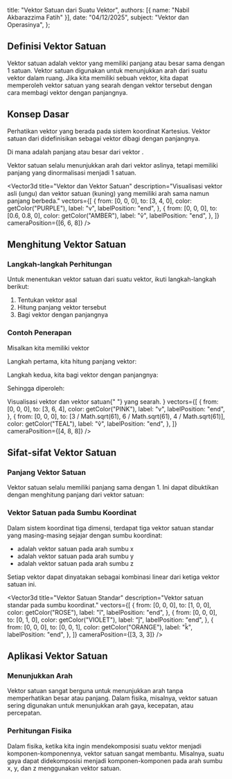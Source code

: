 
  title: "Vektor Satuan dari Suatu Vektor",
  authors: [{ name: "Nabil Akbarazzima Fatih" }],
  date: "04/12/2025",
  subject: "Vektor dan Operasinya",
};

## Definisi Vektor Satuan

Vektor satuan adalah vektor yang memiliki panjang atau besar sama dengan 1 satuan. Vektor satuan digunakan untuk menunjukkan arah dari suatu vektor dalam ruang. Jika kita memiliki sebuah vektor, kita dapat memperoleh vektor satuan yang searah dengan vektor tersebut dengan cara membagi vektor dengan panjangnya.

## Konsep Dasar

Perhatikan vektor <InlineMath math="\overrightarrow{PQ}" /> yang berada pada sistem koordinat Kartesius. Vektor satuan dari <InlineMath math="\overrightarrow{PQ}" /> didefinisikan sebagai vektor <InlineMath math="\overrightarrow{PQ}" /> dibagi dengan panjangnya.

<BlockMath math="\vec{a}_{PQ} = \frac{\overrightarrow{PQ}}{|\overrightarrow{PQ}|}" />

Di mana <InlineMath math="|\overrightarrow{PQ}|" /> adalah panjang atau besar dari vektor <InlineMath math="\overrightarrow{PQ}" />.

Vektor satuan selalu menunjukkan arah dari vektor aslinya, tetapi memiliki panjang yang dinormalisasi menjadi 1 satuan.

<Vector3d
  title="Vektor dan Vektor Satuan"
  description="Visualisasi vektor asli (ungu) dan vektor satuan (kuning) yang memiliki arah sama namun panjang berbeda."
  vectors={[
    {
      from: [0, 0, 0],
      to: [3, 4, 0],
      color: getColor("PURPLE"),
      label: "v",
      labelPosition: "end",
    },
    {
      from: [0, 0, 0],
      to: [0.6, 0.8, 0],
      color: getColor("AMBER"),
      label: "v̂",
      labelPosition: "end",
    },
  ]}
  cameraPosition={[6, 6, 8]}
/>

## Menghitung Vektor Satuan

### Langkah-langkah Perhitungan

Untuk menentukan vektor satuan dari suatu vektor, ikuti langkah-langkah berikut:

1. Tentukan vektor asal
2. Hitung panjang vektor tersebut
3. Bagi vektor dengan panjangnya

### Contoh Penerapan

Misalkan kita memiliki vektor <InlineMath math="\vec{v} = (3, 6, 4)" />

Langkah pertama, kita hitung panjang vektor:

<BlockMath math="|\vec{v}| = \sqrt{3^2 + 6^2 + 4^2} = \sqrt{9 + 36 + 16} = \sqrt{61}" />

Langkah kedua, kita bagi vektor dengan panjangnya:

<BlockMath math="\hat{v} = \frac{\vec{v}}{|\vec{v}|} = \frac{(3, 6, 4)}{\sqrt{61}}" />

Sehingga diperoleh:

<BlockMath math="\hat{v} = \left(\frac{3}{\sqrt{61}}, \frac{6}{\sqrt{61}}, \frac{4}{\sqrt{61}}\right)" />

<div className="mt-4">
  <Vector3d
    title="Contoh Vektor Satuan dalam Ruang 3D"
    description={
      <>
        Visualisasi vektor <InlineMath math="v(3,6,4)" /> dan vektor satuan{" "}
        <InlineMath math="v̂" /> yang searah.
      </>
    }
    vectors={[
      {
        from: [0, 0, 0],
        to: [3, 6, 4],
        color: getColor("PINK"),
        label: "v",
        labelPosition: "end",
      },
      {
        from: [0, 0, 0],
        to: [3 / Math.sqrt(61), 6 / Math.sqrt(61), 4 / Math.sqrt(61)],
        color: getColor("TEAL"),
        label: "v̂",
        labelPosition: "end",
      },
    ]}
    cameraPosition={[4, 8, 8]}
  />
</div>

## Sifat-sifat Vektor Satuan

### Panjang Vektor Satuan

Vektor satuan selalu memiliki panjang sama dengan 1. Ini dapat dibuktikan dengan menghitung panjang dari vektor satuan:

<BlockMath math="|\hat{v}| = \sqrt{\left(\frac{3}{\sqrt{61}}\right)^2 + \left(\frac{6}{\sqrt{61}}\right)^2 + \left(\frac{4}{\sqrt{61}}\right)^2} = \sqrt{\frac{9 + 36 + 16}{61}} = \sqrt{\frac{61}{61}} = 1" />

### Vektor Satuan pada Sumbu Koordinat

Dalam sistem koordinat tiga dimensi, terdapat tiga vektor satuan standar yang masing-masing sejajar dengan sumbu koordinat:

- <InlineMath math="\hat{\imath}" /> adalah vektor satuan pada arah sumbu x
- <InlineMath math="\hat{\jmath}" /> adalah vektor satuan pada arah sumbu y
- <InlineMath math="\hat{k}" /> adalah vektor satuan pada arah sumbu z

Setiap vektor dapat dinyatakan sebagai kombinasi linear dari ketiga vektor satuan ini.

<Vector3d
  title="Vektor Satuan Standar"
  description="Vektor satuan standar pada sumbu koordinat."
  vectors={[
    {
      from: [0, 0, 0],
      to: [1, 0, 0],
      color: getColor("ROSE"),
      label: "î",
      labelPosition: "end",
    },
    {
      from: [0, 0, 0],
      to: [0, 1, 0],
      color: getColor("VIOLET"),
      label: "ĵ",
      labelPosition: "end",
    },
    {
      from: [0, 0, 0],
      to: [0, 0, 1],
      color: getColor("ORANGE"),
      label: "k̂",
      labelPosition: "end",
    },
  ]}
  cameraPosition={[3, 3, 3]}
/>

## Aplikasi Vektor Satuan

### Menunjukkan Arah

Vektor satuan sangat berguna untuk menunjukkan arah tanpa memperhatikan besar atau panjang. Dalam fisika, misalnya, vektor satuan sering digunakan untuk menunjukkan arah gaya, kecepatan, atau percepatan.

### Perhitungan Fisika

Dalam fisika, ketika kita ingin mendekomposisi suatu vektor menjadi komponen-komponennya, vektor satuan sangat membantu. Misalnya, suatu gaya dapat didekomposisi menjadi komponen-komponen pada arah sumbu x, y, dan z menggunakan vektor satuan.
